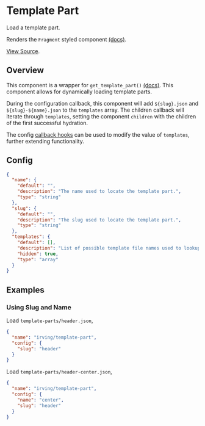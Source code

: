 <Meta title="WordPress Components|Template Part" />

# Template Part
Load a template part.

Renders the `Fragment` styled component [(docs)](?path=/docs/styled-components-fragment--basic-eample).

[View Source](https://github.com/alleyinteractive/wp-irving/tree/master/inc/components/components/template-part).

## Overview
This component is a wrapper for `get_template_part()` [(docs)](https://developer.wordpress.org/reference/functions/get_template_part/). This component allows for dynamically loading template parts.

During the configuration callback, this component will add `${slug}.json` and `${slug}-${name}.json` to the `templates` array. The children callback will iterate through `templates`, setting the component `children` with the children of the first successful hydration.

The config [callback hooks](/?path=/docs/configuration-wordpress--page) can be used to modify the value of `templates`, further extending functionality.

## Config
```json
{
  "name": {
    "default": "",
    "description": "The name used to locate the template part.",
    "type": "string"
  },
  "slug": {
    "default": "",
    "description": "The slug used to locate the template part.",
    "type": "string"
  },
  "templates": {
    "default": [],
    "description": "List of possible template file names used to lookup a template part.",
    "hidden": true,
    "type": "array"
  }
}
```

## Examples

### Using Slug and Name
Load `template-parts/header.json`,
```json
{
  "name": "irving/template-part",
  "config": {
    "slug": "header"
  }
}
```

Load `template-parts/header-center.json`,
```json
{
  "name": "irving/template-part",
  "config": {
    "name": "center",
    "slug": "header"
  }
}
```
